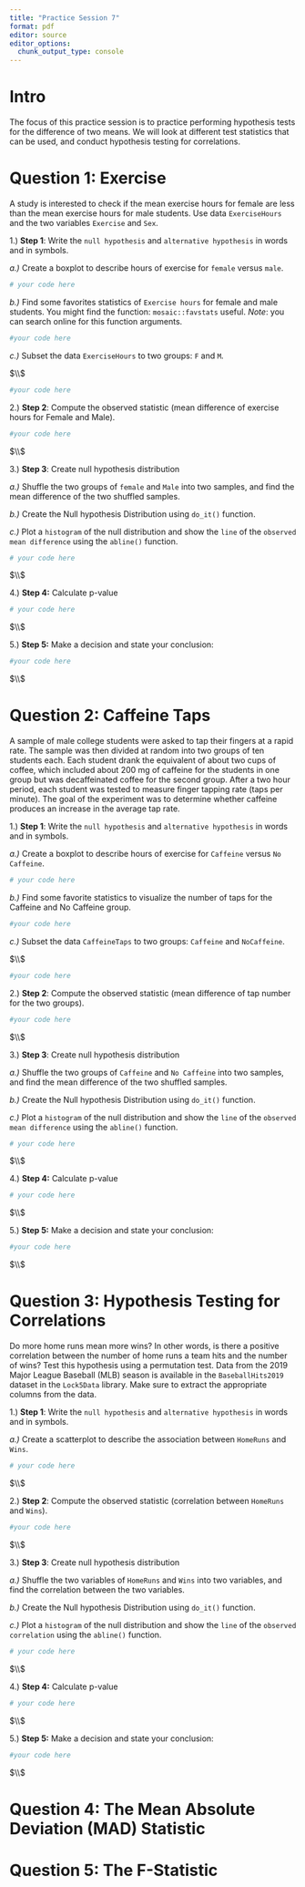 ```yaml
---
title: "Practice Session 7"
format: pdf
editor: source
editor_options: 
  chunk_output_type: console
---
```


# Intro

The focus of this practice session is to practice performing hypothesis tests for the difference of two means. We will look at different test statistics that can be used, and conduct hypothesis testing for correlations.

# Question 1: Exercise

A study is interested to check if the mean exercise hours for female are less than the mean exercise hours for male students. Use data `ExerciseHours` and the two variables `Exercise` and `Sex`.

1.) **Step 1**:  Write the `null hypothesis`  and `alternative hypothesis` in words and in symbols.

*a.)* Create a boxplot to describe hours of exercise for `female` versus `male`.

```r
# your code here
```

*b.)* Find some favorites statistics of `Exercise hours` for female and male students. You might find the function: `mosaic::favstats` useful.
*Note*: you can search online for this function arguments.

```r
#your code here
```
 
*c.)* Subset the data `ExerciseHours` to two groups: `F` and `M`.

$\\$

```r
#your code here
```

2.) **Step 2**: Compute the observed statistic (mean difference of exercise hours for Female and Male).

```r
#your code here
```

$\\$

3.) **Step 3**: Create null hypothesis distribution

*a.)* Shuffle the two groups of `female` and `Male` into two samples, and find the mean difference of the two shuffled samples.

*b.)* Create the Null hypothesis Distribution using `do_it()` function.  

*c.)* Plot a `histogram` of the null distribution and show the `line` of the `observed mean difference` using the `abline()` function.

```r
# your code here
```

$\\$

4.) **Step 4:** Calculate p-value 

```r
# your code here
```

$\\$

5.) **Step 5:**  Make a decision and state your conclusion:

```r
#your code here
```

$\\$

# Question 2: Caffeine Taps

A sample of male college students were asked to tap their fingers at a rapid rate. The sample was then divided at random into two groups of ten students each. Each student drank the equivalent of about two cups of coffee, which included about 200 mg of caffeine for the students in one group but was decaffeinated coffee for the second group. After a two hour period, each student was tested to measure finger tapping rate (taps per minute). The goal of the experiment was to determine whether caffeine produces an increase in the average tap rate.

1.) **Step 1**:  Write the `null hypothesis`  and `alternative hypothesis`  in words and in symbols.

*a.)* Create a boxplot to describe hours of exercise for `Caffeine` versus `No Caffeine`.

```r
# your code here
```

*b.)* Find some favorite statistics to visualize the number of taps for the Caffeine and No Caffeine group.

```r
#your code here
```
 
*c.)* Subset the data `CaffeineTaps` to two groups: `Caffeine` and `NoCaffeine`.

$\\$

```r
#your code here
```

2.) **Step 2**: Compute the observed statistic (mean difference of tap number for the two groups).

```r
#your code here
```

$\\$

3.) **Step 3**: Create null hypothesis distribution

*a.)* Shuffle the two groups of `Caffeine` and `No Caffeine` into two samples, and find the mean difference of the two shuffled samples.

*b.)* Create the Null hypothesis Distribution using `do_it()` function.  

*c.)* Plot a `histogram` of the null distribution and show the `line` of the `observed mean difference` using the `abline()` function.

```r
# your code here
```

$\\$

4.) **Step 4:** Calculate p-value 

```r
# your code here
```

$\\$

5.) **Step 5:**  Make a decision and state your conclusion:

```r
#your code here
```

$\\$

# Question 3: Hypothesis Testing for Correlations

Do more home runs mean more wins? In other words, is there a positive correlation between the number of home runs a team hits and the number of wins? Test this hypothesis using a permutation test. Data from the 2019 Major League Baseball (MLB) season is available in the `BaseballHits2019` dataset in the `Lock5Data` library. Make sure to extract the appropriate columns from the data.

1.) **Step 1**:  Write the `null hypothesis`  and `alternative hypothesis`  in words and in symbols.

*a.)* Create a scatterplot to describe the association between `HomeRuns` and `Wins`.

```r
# your code here
```

$\\$

2.) **Step 2**: Compute the observed statistic (correlation between `HomeRuns` and `Wins`).

```r
#your code here
```

$\\$

3.) **Step 3**: Create null hypothesis distribution

*a.)* Shuffle the two variables of `HomeRuns` and `Wins` into two variables, and find the correlation between the two variables.

*b.)* Create the Null hypothesis Distribution using `do_it()` function.  

*c.)* Plot a `histogram` of the null distribution and show the `line` of the `observed correlation` using the `abline()` function.

```r
# your code here
```

$\\$

4.) **Step 4:** Calculate p-value 

```r
# your code here
```

$\\$

5.) **Step 5:**  Make a decision and state your conclusion:

```r
#your code here
```

$\\$

# Question 4: The Mean Absolute Deviation (MAD) Statistic






# Question 5: The F-Statistic








